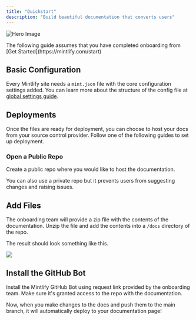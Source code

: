 ```yaml
---
title: "Quickstart"
description: "Build beautiful documentation that converts users"
---
```


![Hero Image](https://mintlify-assets.b-cdn.net/hero.png)

<Tip>
  The following guide assumes that you have completed onboarding from [Get Started](https://mintlify.com/start)
</Tip>

## Basic Configuration

Every Mintlify site needs a `mint.json` file with the core configuration settings added. You can learn more about the structure of the config file at [global settings guide](/settings/customization).

## Deployments

Once the files are ready for deployment, you can choose to host your docs from your source control provider. Follow one of the following guides to set up deployment.

### Open a Public Repo

Create a public repo where you would like to host the documentation.

<Tip>
  You can also use a private repo but it prevents users from suggesting changes
  and raising issues.
</Tip>

## Add Files

The onboarding team will provide a zip file with the contents of the documentation. Unzip the file and add the contents into a `/docs` directory of the repo.

The result should look something like this.

<img className="rounded" src="/img/docs-repo.png" />

## Install the GitHub Bot

Install the Mintlify GitHub Bot using request link provided by the onboarding team. Make sure it's granted access to the repo with the documentation.

Now, when you make changes to the docs and push them to the main branch, it will automatically deploy to your documentation page!
